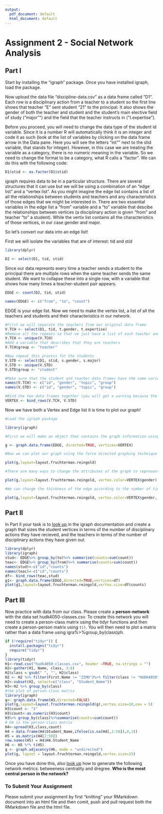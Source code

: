 ```yaml
---
output:
  pdf_document: default
  html_document: default
---
```

# Assignment 2 - Social Network Analysis

## Part I
Start by installing the "igraph" package. Once you have installed igraph, load the package.

Now upload the data file "discipline-data.csv" as a data frame called "D1". Each row is a disciplinary action from a teacher to a student so the first line shows that teacher "E" sent student "21" to the principal. It also shows the gender of both the teacher and student and the student's main elective field of study ("major"") and the field that the teacher instructs in ("t.expertise").

Before you proceed, you will need to change the data type of the student id variable. Since it is a number R will automatically think it is an integer and code it as such (look at the list of variables by clicking on the data frame arrow in the Data pane. Here you will see the letters "int"" next to the stid variable, that stands for integer). However, in this case we are treating the variable as a category, there is no numeric meaning in the variable. So we need to change the format to be a category, what R calls a "factor". We can do this with the following code:

```r
D1$stid <- as.factor(D1$stid)
```

igraph requires data to be in a particular structure. There are several structures that it can use but we will be using a combination of an "edge list" and a "vertex list". As you might imagine the edge list contains a list of all the relationships between students and teachers and any characteristics of those edges that we might be interested in. There are two essential variables in the edge list a "from" variable and a "to" variable that descibe the relationships between vertices (a disciplinary action is given "from" and teacher "to" a student). While the vertix list contains all the characteristics of those vertices, in our case gender and major.

So let's convert our data into an edge list!

First we will isolate the variables that are of interest: tid and stid

```r
library(dplyr)

D2 <- select(D1, tid, stid)
```

Since our data represnts every time a teacher sends a student to the principal there are multiple rows when the same teacher sends the same student. We want to collapse these into a single row, with a variable that shows how many times a teacher-student pair appears.

```r

EDGE <- count(D2, tid, stid)

names(EDGE) <- c("from", "to", "count")

```

EDGE is your edge list. Now we need to make the vertex list, a list of all the teachers and students and their characteristics in our network.

```r

#First we will separate the teachers from our original data frame
V.TCH <- select(D1, tid, t.gender, t.expertise)
#Remove all the repeats so that we just have a list of each teacher and their characteristics
V.TCH <- unique(V.TCH)
#Add a variable that describes that they are teachers
V.TCH$group <- "teacher"

#Now repeat this process for the students
V.STD <- select(D1, stid, s.gender, s.major)
V.STD <- unique(V.STD)
V.STD$group <- "student"

#Make sure that the student and teacher data frames have the same variables names
names(V.TCH) <- c("id", "gender", "topic", "group")
names(V.STD) <- c("id", "gender", "topic", "group")

#Bind the two data frames together (you will get a warning because the teacher data frame has 5 types of id (A,B,C,D,E) and the student has 25 (1-30), this isn't a problem)
VERTEX <- bind_rows(V.TCH, V.STD)

```

Now we have both a Vertex and Edge list it is time to plot our graph!

```r
#Load the igraph package

library(igraph)

#First we will make an object that contains the graph information using our two dataframes EDGE and VERTEX. Notice that we have made "directed = TRUE" - our graph is directed since discipline is being given from a teacher to a student.

g <- graph.data.frame(EDGE, directed=TRUE, vertices=VERTEX)

#Now we can plot our graph using the force directed graphing technique - our old friend Fruchertman-Reingold!

plot(g,layout=layout.fruchterman.reingold)

#There are many ways to change the attributes of the graph to represent different characteristics of the newtork. For example, we can color the nodes according to gender.

plot(g,layout=layout.fruchterman.reingold, vertex.color=VERTEX$gender)

#We can change the thickness of the edge according to the number of times a particular teacher has sent a particular student to the principal.

plot(g,layout=layout.fruchterman.reingold, vertex.color=VERTEX$gender, edge.width=EDGE$count)

````

## Part II

In Part II your task is to [look up](http://igraph.org/r/) in the igraph documentation and create a graph that sizes the student vertices in terms of the number of disciplinary actions they have recieved, and the teachers in terms of the number of disciplinary actions they have given out.
```r
library(dplyr)
library(igraph)
stud<- EDGE%>% group_by(to)%>% summarise(counts=sum(count))
teac<- EDGE%>% group_by(from)%>% summarise(counts=sum(count))
names(stud)<-c("id","counts")
names(teac)<-c("id","counts")
df<- bind_rows(teac,stud)
g1<- graph.data.frame(EDGE,directed=TRUE,vertices=df)
plot(g1,layout=layout.fruchterman.reingold,vertex.size=df$counts)
```



## Part III

Now practice with data from our class. Please create a **person-network** with the data set hudk4050-classes.csv. To create this network you will need to create a person-class matrix using the tidyr functions and then create a person-person matrix using `t()`. You will then need to plot a matrix rather than a data frame using igra%>%group_by(class)ph.
```r
if (!require("tidyr")) {
  install.packages("tidyr") 
  require("tidyr") 
}
library(tidyr)
H1<-read.csv("hudk4050-classes.csv", header =TRUE, na.strings = "")
H2<-gather(H1, Name, class, 3:8)
H2$class = gsub(" ", "", H2$class)
H2 <- H2 %>% filter(First.Name != "ZIMO")%>% filter(class != "HUDK4050") %>% unite(Student_Name, First.Name, Last.Name, sep = " ") %>% select(-c(Name))
H2<-subset(H2, select=c("class", "Student_Name"))
H3<-H2 %>% group_by(class)
#the plot of person-class matrix
library(igraph)
g<- graph.data.frame(H3,directed=FALSE)
plot(g,layout=layout.fruchterman.reingold(g),vertex.size=10,cex = 5) 
H3$count <- "1"
H3$count<-as.numeric(H3$count)
H3%>% group_by(class)%>%summarise(counts=sum(count))
# H4 is the person-class matrix
H4<-spread(H3,class,count) 
H4 = data.frame(H4$Student_Name,ifelse(is.na(H4[,2:50]),0,1))
H5 = as.matrix(H4[2:50])
row.names(H5) = H4$H4.Student_Name
H6 <- H5 %*% t(H5)
g <- graph.adjacency(H6, mode = "undirected")
plot(g, layout = layout.fruchterman.reingold,vertex.size=15)
```


Once you have done this, also [look up](http://igraph.org/r/) how to generate the following network metrics: betweeness centrality and dregree. **Who is the most central person in the network?**

### To Submit Your Assignment

Please submit your assignment by first "knitting" your RMarkdown document into an html file and then comit, push and pull request both the RMarkdown file and the html file.
